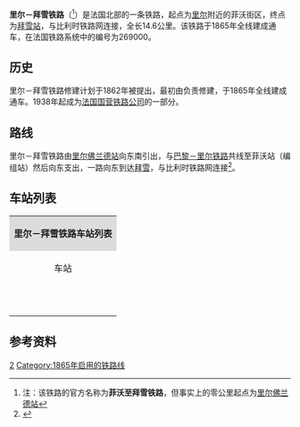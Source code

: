 {{Infobox rail system-route
|collapsed=no
|box_width=
|rail_name=里尔－拜雪铁路<br>{{lang|fr|Ligne de Fives à Baisieux}}
|banner_color=
|sec_banner_color=
|logo_filename={{法国交通标志/铁路|269000}}
|image_width=
|logo_bgcolor=
|logo_note=
|image =Jielbeaumadier garedascq 2006.jpg
|imagesize=
|caption=里尔－拜雪铁路阿斯克附近路段
|system_map=
|mapimage_width=
|map_bgcolor=
|locale={{FRA}}
|service_type=
|start=[[里尔佛兰德站|里尔佛兰德站]]、[[拜雪站|拜雪站]]
|begin_operation=1865年
|end_operation=
|operation_note=
|system_length=14.6km
|length_in_operation=14.6km
|total_length=
|status=运营中
|line_title=线路
|lines=[[复线铁路|复线铁路]]
|stations=
|route_title=线路
|main_route=
|secondary_route=
|branch_route=
|standard=
|main_stations=[[里尔佛兰德站|里尔佛兰德站]]、[[拜雪站|拜雪站]]
|ridership=
|fleet_size=
|max_speed= 
|track_gauge=
|distance_between_mainlines=
|min_radius=
|max_grade=
|block_signal=
|electrified=25 kV – 50 Hz
|depot=
|operator={{法国交通数据|sncf}}
|franchise=
|hq=
|key_person=
|website=
|route_map=
}}
'''里尔－拜雪铁路'''（{{lang-fr|Ligne de Fives à Baisieux}}<ref>注：该铁路的官方名称为'''菲沃至拜雪铁路'''，但事实上的零公里起点为[[里尔佛兰德站|里尔佛兰德站]]</ref>）是法国北部的一条铁路，起点为[[里尔|里尔]]附近的菲沃街区，终点为[[拜雪站|拜雪站]]，与比利时铁路网连接，全长14.6公里。该铁路于1865年全线建成通车，在法国铁路系统中的编号为269000。

==历史==

里尔－拜雪铁路修建计划于1862年被提出，最初由{{link-fr|法国北部铁路公司|Compagnie des chemins de fer du Nord}}负责修建，于1865年全线建成通车。1938年起成为[[法国国营铁路公司|法国国营铁路公司]]的一部分。

==路线==
里尔－拜雪铁路由[[里尔佛兰德站|里尔佛兰德站]]向东南引出，与[[巴黎－里尔铁路|巴黎－里尔铁路]]共线至菲沃站（编组站）然后向东支出，一路向东到达[[拜雪|拜雪]]，与比利时铁路网连接<ref name="geo">{{Cite web|url=https://www.geoportail.gouv.fr/carte|title=Carte|accessdate=2021-04-06|author=Géoportail|language=fr|publisher=Géoportail|archive-url=https://web.archive.org/web/20170129154129/https://www.geoportail.gouv.fr/carte/|archive-date=2017-01-29|dead-url=no}}</ref>。

==车站列表==
{| class="wikitable mw-collapsible " style="margin:1em auto 1em auto; font-size:smaller"
|colspan="5" align="center" style="background:#DCDCDC"|'''里尔－拜雪铁路车站列表'''
|-
!align="center" |车站
!align="center" |公里数
!align="center" |交汇路线
!align="center" |本线停靠车种
!align="center" |可换乘交通
|-
|align="center"|{{Arret|Lille-Flandres|[[里尔佛兰德站|里尔佛兰德站]]}}
|0
|{{法国交通标志/铁路|295000}} [[里尔－莱丰蒂内特铁路|里尔－莱丰蒂内特铁路]]<small>（[[加来城站|加来]]方向）</small>↘<br>{{法国交通标志/铁路|278000}} [[里尔－穆斯克龙铁路|里尔－穆斯克龙铁路]]<small>（穆斯克龙方向）</small>↘<br>联络线，连接[[北部高速铁路|北部高速铁路]]的巴黎方向↘
|align="center"|{{法国交通数据|tgv}}<br>{{法国交通数据|ouigo}}<br>{{法国交通数据|ter|hdf}}
|{{法国交通数据|car|59}}<br>{{法国交通数据/城市公共交通|里尔}}
|-
|align="center"|{{Arret|Five|菲沃站}}
|1.826
|{{法国交通标志/铁路|289000}} [[里尔－阿布维尔铁路|里尔－阿布维尔铁路]]<small>（[[贝蒂讷站|贝蒂讷]]/阿布维尔方向）</small>↙<br>{{法国交通标志/铁路|267000}} [[里尔－伊尔松铁路|里尔－伊尔松铁路]]<small>（[[瓦朗谢讷站|瓦朗谢讷]]/[[伊尔松站|伊尔松]]方向）</small>↙<br>{{法国交通标志/铁路|272000}} [[巴黎－里尔铁路|巴黎－里尔铁路]]<small>（[[巴黎北站|巴黎]]/[[杜埃站|杜埃]]方向）</small>↙
|align="center"|编组站
|
|-
|align="center"|{{Arret|Lezennes|[[勒泽讷站|勒泽讷站]]}}
|2.932
|
|align="center"|{{法国交通数据|ter|hdf}}
|{{法国交通数据/城市公共交通|里尔}}
|-
|align="center"|{{Arret|Hellemmes|[[埃莱姆站|埃莱姆站]]}}
|4.096
|
|align="center"|{{法国交通数据|ter|hdf}}
|{{法国交通数据/城市公共交通|里尔}}
|-
|align="center"|{{Arret|Pont-de-Bois|[[蓬迪布瓦站|蓬迪布瓦站]]}}
|4.999
|
|align="center"|{{法国交通数据|ter|hdf}}
|{{法国交通数据/城市公共交通|里尔}}
|-
|align="center"|{{Arret|Annappes|[[阿纳普站|阿纳普站]]}}
|6.300
|
|align="center"|{{法国交通数据|ter|hdf}}
|{{法国交通数据|car|59}}<br>{{法国交通数据/城市公共交通|里尔}}
|-
|align="center"|{{Arret|Ascq|[[阿斯克站|阿斯克站]]}}
|7.258
|
|align="center"|{{法国交通数据|ter|hdf}}
|{{法国交通数据|car|59}}<br>{{法国交通数据/城市公共交通|里尔}}
|-
|align="center"|{{Arret|Baisieux|[[拜雪站|拜雪站]]}}
|12.559
|{{法国交通标志/铁路|293000}} [[瓦夫兰－阿芒蒂耶尔铁路|瓦夫兰－阿芒蒂耶尔铁路]]<small>（[[阿芒蒂耶尔站|阿芒蒂耶尔]]方向）</small>↖
|align="center"|{{法国交通数据|ter|hdf}}
|{{法国交通数据|car|59}}<br>{{法国交通数据/城市公共交通|里尔}}
|-
|
|14.619
|（{{FRA}}/{{BEL}}边境）比利时94号铁路↓
|
|
|}

==参考资料==
{{Reflist}}
[[Category:法国铁路线|2]]
[[Category:1865年启用的铁路线|Category:1865年启用的铁路线]]
